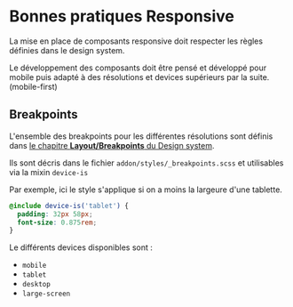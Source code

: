 
<Meta title='Développement/Bonnes pratiques/Responsive' />

# Bonnes pratiques Responsive

La mise en place de composants responsive doit respecter les règles définies dans le design system.

Le développement des composants doit être pensé et développé pour mobile puis adapté à des résolutions et devices supérieurs par la suite. (mobile-first)

## Breakpoints

L'ensemble des breakpoints pour les différentes résolutions sont définis dans [le chapitre **Layout/Breakpoints** du Design system](https://zeroheight.com/8dd127da7/p/6877af-layout/t/47086b).

Ils sont décris dans le fichier `addon/styles/_breakpoints.scss` et utilisables via la mixin `device-is`

Par exemple, ici le style s'applique si on a moins la largeure d'une tablette.


```scss
@include device-is('tablet') {
  padding: 32px 58px;
  font-size: 0.875rem;
}
```

Le différents devices disponibles sont : 
- `mobile`
- `tablet`
- `desktop`
- `large-screen`
